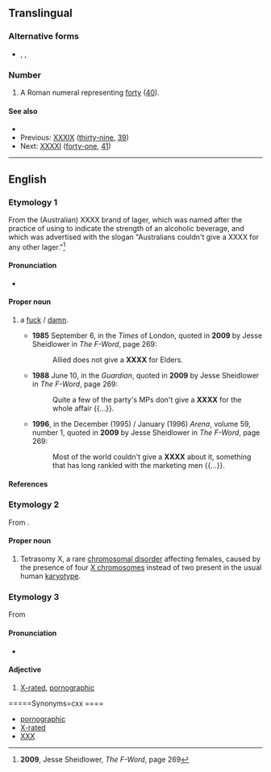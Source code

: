 {{also|㸚}}
==Translingual==

===Alternative forms===
* {{sense|roman numeral}} {{l|mul|xxxx}}, {{l|mul|XL}}, {{l|mul|xl}}

===Number===
{{mul-number}}

# A Roman numeral representing [[forty]] ([[40]]).

====See also====
* {{l|en|4X}}
* Previous: [[XXXIX]] ([[thirty-nine]], [[39]])
* Next: [[XXXXI]] ([[forty-one]], [[41]])

----

==English==
{{wikipedia}}

===Etymology 1===
From the (Australian) XXXX brand of lager, which was named after the practice of using {{m|en|X}} to indicate the strength of an alcoholic beverage, and which was advertised with the slogan "Australians couldn't give a XXXX for any other lager."<ref>'''2009''', Jesse Sheidlower, ''The F-Word'', page 269</ref>

====Pronunciation====
* {{IPA|/ˈfɔː(ɹ).eks/|lang=en}} {{qualifier|like "[[four]] [[X]]"}}
<!-- [fO-eks] "four-X" -->

====Proper noun====
{{en-proper noun}}

# {{lb|en|Bowdlerisation}} a [[fuck#Noun|fuck]] / [[damn#Noun|damn]].
#* '''1985''' September 6, in the ''Times'' of London, quoted in '''2009''' by Jesse Sheidlower in ''The F-Word'', page 269:
#*: Allied does not give a '''XXXX''' for Elders.
#* '''1988''' June 10, in the ''Guardian'', quoted in '''2009''' by Jesse Sheidlower in ''The F-Word'', page 269:
#*: Quite a few of the party's MPs don't give a '''XXXX''' for the whole affair {{...}}.
#* '''1996''', in the December (1995) / January (1996) ''Arena'', volume 59, number 1, quoted in '''2009''' by Jesse Sheidlower in ''The F-Word'', page 269:
#*: Most of the world couldn't give a '''XXXX''' about it, something that has long rankled with the marketing men {{...}}.

====References====
<references/>

===Etymology 2===
From {{m|en|X chromosome}}.

====Proper noun====
{{en-proper noun}}

# Tetrasomy X, a rare [[chromosomal disorder]] affecting females, caused by the presence of four [[X chromosomes]] instead of two present in the usual human [[karyotype]].

===Etymology 3===
From {{m|en|X||motion picture "adult" rating}}

====Pronunciation====
* {{IPA|/ˌeksekseksˈeks/|lang=en}}

====Adjective====
{{head|en|adjective}}

# [[X-rated]], [[pornographic]]

=====Synonyms=cxx
====
* [[pornographic]]
* [[X-rated]]
* [[XXX]]